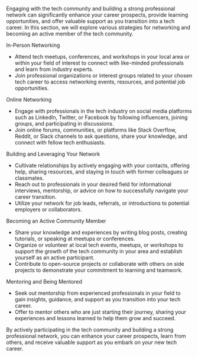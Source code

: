 Engaging with the tech community and building a strong professional network can significantly enhance your career prospects, provide learning opportunities, and offer valuable support as you transition into a tech career. In this section, we will explore various strategies for networking and becoming an active member of the tech community.

In-Person Networking

- Attend tech meetups, conferences, and workshops in your local area or within your field of interest to connect with like-minded professionals and learn from industry experts.
- Join professional organizations or interest groups related to your chosen tech career to access networking events, resources, and potential job opportunities.

Online Networking

- Engage with professionals in the tech industry on social media platforms such as LinkedIn, Twitter, or Facebook by following influencers, joining groups, and participating in discussions.
- Join online forums, communities, or platforms like Stack Overflow, Reddit, or Slack channels to ask questions, share your knowledge, and connect with fellow tech enthusiasts.

Building and Leveraging Your Network

- Cultivate relationships by actively engaging with your contacts, offering help, sharing resources, and staying in touch with former colleagues or classmates.
- Reach out to professionals in your desired field for informational interviews, mentorship, or advice on how to successfully navigate your career transition.
- Utilize your network for job leads, referrals, or introductions to potential employers or collaborators.

Becoming an Active Community Member

- Share your knowledge and experiences by writing blog posts, creating tutorials, or speaking at meetups or conferences.
- Organize or volunteer at local tech events, meetups, or workshops to support the growth of the tech community in your area and establish yourself as an active participant.
- Contribute to open-source projects or collaborate with others on side projects to demonstrate your commitment to learning and teamwork.

Mentoring and Being Mentored

- Seek out mentorship from experienced professionals in your field to gain insights, guidance, and support as you transition into your tech career.
- Offer to mentor others who are just starting their journey, sharing your experiences and lessons learned to help them grow and succeed.

By actively participating in the tech community and building a strong professional network, you can enhance your career prospects, learn from others, and receive valuable support as you embark on your new tech career.
